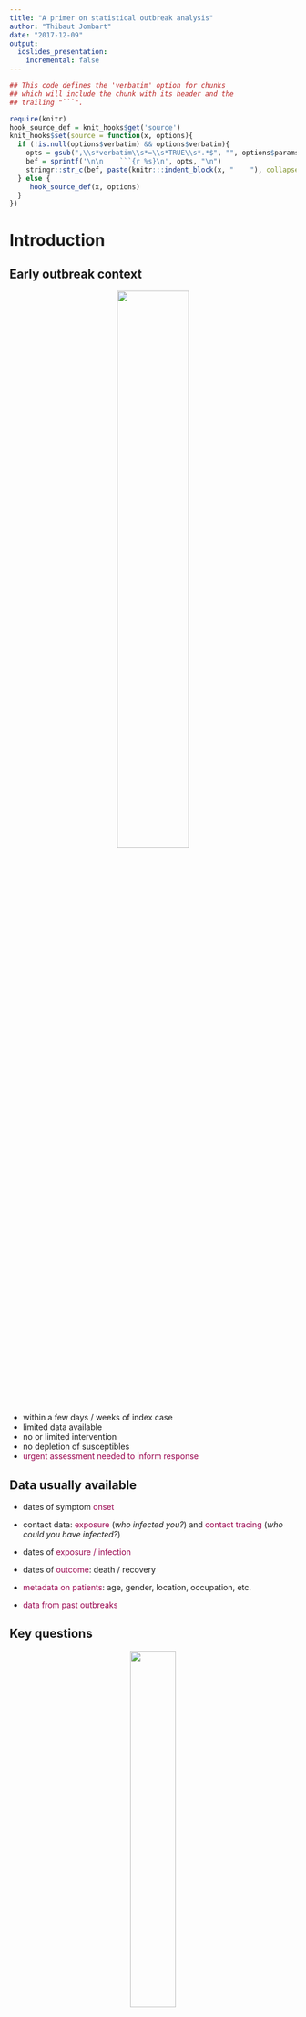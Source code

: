 ```yaml
---
title: "A primer on statistical outbreak analysis"
author: "Thibaut Jombart"
date: "2017-12-09"
output:
  ioslides_presentation:
    incremental: false
---
```




```r
## This code defines the 'verbatim' option for chunks
## which will include the chunk with its header and the
## trailing "```".

require(knitr)
hook_source_def = knit_hooks$get('source')
knit_hooks$set(source = function(x, options){
  if (!is.null(options$verbatim) && options$verbatim){
    opts = gsub(",\\s*verbatim\\s*=\\s*TRUE\\s*.*$", "", options$params.src)
    bef = sprintf('\n\n    ```{r %s}\n', opts, "\n")
    stringr::str_c(bef, paste(knitr:::indent_block(x, "    "), collapse = '\n'), "\n    ```\n")
  } else {
     hook_source_def(x, options)
  }
})
```




# Introduction

## Early outbreak context 

<center>
<img src="../../img/slides/who-shoc-room.jpg" width="50%">
</center>

- within a few days / weeks of index case
- limited data available
- no or limited intervention
- no depletion of susceptibles
- <font color="#99004d">urgent assessment needed to inform response</font>



## Data usually available

- dates of symptom <font color="#99004d">onset</font>

- contact data: <font color="#99004d">exposure</font> (*who infected you?*) and <font color="#99004d">contact tracing</font> (*who could you have infected?*)

- dates of <font color="#99004d">exposure / infection</font>

- dates of <font color="#99004d">outcome</font>: death / recovery

- <font color="#99004d">metadata on patients</font>: age, gender, location, occupation, etc.

- <font color="#99004d">data from past outbreaks</font>



## Key questions

<center>
<img src="../../img/slides/questions.png" width="40%">
</center>

Disease-dependent, but generally includes:

- How fast is it growing?
- What is driving the epidemic growth?
- What is the case fatality ratio?
- Who is most severely affected?
- How many cases should we expect in the next days / weeks?
- ...



# Estimating key delays

## The incubation period

**Definition:** time interval between the <font color="#99004d">date on
infection</font> and the date of <font color="#99004d">symptom onset</font>

<center>
<img src="../../img/slides/incubation-period.jpg" width="50%">
</center>



## The serial interval

**Definition:** time interval between <font color="#99004d">onset of
symptoms</font> in primary and secondary cases.

<center>
<img src="../../img/slides/serial-interval.jpg" width="50%">
</center>



## The generation time

**Definition:** time interval between <font color="#99004d">date of
infections</font> in primary and secondary cases.

<center>
<img src="../../img/slides/generation-time.jpg" width="50%">
</center>



## Estimating the underlying distribution

From empirical distribution (data) to estimated distribution.

<center>
<img src="../../img/slides/underlying-distribution.jpg" width="50%">
</center>

- choose type of distribution (e.g. normal, Poisson, Gamma)

- find $\theta_x$ which maximise $p(x)$, i.e. the likelihood

- visually: best fit between bars (data) and curve (distribution)



## Discretising continuous distributions

Using continuous distributions to model discrete variables:

<center>
<img src="../../img/slides/discretisation.jpg" width="70%">
</center>



## Fitting discretised Gamma distributions for delays

- <font color="#99004d">flexible</font> distribution (many shapes possibles)

- 2 parameters: *shape*, *scale*

- alternatively: *mean*, *coefficient of variation*

- typical choice for <font color="#99004d">delay</font> distributions

- needs to be <font color="#99004d">discretised</font>




# Estimating mortality

## Case fatality ratio

**Definition:** the <font color="#99004d">proportion</font> of cases who die of
the infection.

<br>

<center>
<img src="../../img/slides/cfr.jpg" width="70%">
</center>



## Associated uncertainty

- CFR = <font color="#99004d">mean</font> number of death per case $\rightarrow$
  confidence interval is <font color="#99004d">Normally distributed</font>

- standard error: 
$$
s_{CFR} = \sqrt{\frac{CFR (1 - CFR)}{N}}
$$
with $N = D + R$ (number of cases with known outcomes)

- <font color="#99004d">confidence interval</font> with $\alpha$ threshold:
$$
CI_{(1-\alpha)\%} = CFR \pm s_{CFR} \times Q_{1-\alpha/2} 
$$

where $Q$ is a Normal quantile (e.g. $1.96$ for $\alpha=0.05$)



## Example: confidence intervals of CFR

- CFR: 60%, <font color="#99004d">N = 10</font>:
$$
s_{CFR} = \sqrt{\frac{0.6 \times 0.4}{10}} = 0.155
$$

$$
CI_{95\%} = 0.6 \pm 1.96 \times 0.158 = [0.30 ; 0.90]
$$

- CFR: 60%, <font color="#99004d">N = 100</font>:
$$
s_{CFR} = \sqrt{\frac{0.6 \times 0.4}{100}} = 0.05
$$

$$
CI_{95\%} = 0.6 \pm 1.96 \times 0.05 = [0.50 ; 0.70]
$$




## Common caveats

- "*case fatality <font color="#99004d">rate</font>*": this is a proportion, not a rate

- computation using wrong <font color="#99004d">denominator</font>, i.e. including unknown outcome:

$$
\frac{D}{D + R + U}
$$

(leads to <font color="#99004d">underestimating</font> the CFR)

- not accounting for <font color="#99004d">uncertainty</font>, e.g. comparing CFR across groups without
  statistical tests




# Analysing incidence data

## What is incidence?

**Definition:** the <font color="#99004d">incidence</font> is the number of <font color="#99004d">new
cases</font> on a given time period. 

- relies on dates, typically of <font color="#99004d">onset of symptoms </font>

- only daily incidence is non-ambiguous

- other definitions (e.g. weekly) rely on a <font color="#99004d">starting date</font>

- prone to <font color="#99004d">reporting delays</font>



## Log-linear model of incidence

<center>
<img src="../../img/slides/loglinear-model.jpg" width="90%">
</center>

$log(y) = r \times t + b + \epsilon\:\:$ so that $\:\:\hat{y} = e^{r \times t + b}$

with:

- $r$: <font color="#99004d">growth rate</font>
- b: intercept
- $\epsilon \sim \mathcal{N}(0, \hat{\sigma_{\epsilon}})$




## Doubling time

Let $T$ be the time taken by the incidence to double, given a daily growth rate
$r$.

<center>
<img src="../../img/slides/doubling-time.jpg" width="60%">
</center>

$$
y_2 / y_1 = 2 \:\: \Leftrightarrow  e^{rt_2 + b} / e^{rt_1 + b}  = 2
$$

$$
\Leftrightarrow  e^{r(t_2 - t_1)} = 2  \Leftrightarrow T = log(2) / r
$$



## Log-linear model: pros and cons

**Pros**:

- fast and simple
- predictions possible
- doubling / halving time readily available
- possible extensions to estimate $R_0$ from $r$

**Cons**:

- zero incidence problematic
- non mechanistic
- no inclusion of other information (e.g. serial interval)




## Individual infectiousness over time

**Serial interal:** time interval between <font color="#99004d">onset of
symptoms</font> of primary and secondary cases.

<center>
<img src="../../img/slides/serial-interval-distribution.jpg" width="75%">
</center>



## Global infectiousness over time

<center>
<img src="../../img/slides/force-of-infection.jpg" width="60%">
</center>

$$
\lambda_t = R_0 \times \sum_i w(t - t_i)
$$

with: $\lambda_t$: <font color="#99004d">global force of infection</font>; $w()$: serial interval
distribution; $t_i$: date of symptom onset



## A Poisson model of incidence

<center>
<img src="../../img/slides/nemo.jpg" width="45%">
</center>
<br>

Treat incidence $y_t$ on day $t$ as a Poisson distribution of rate $\lambda_t$:

$$
p(y_t | R_0, y_1, ..., y_{t-1}) = e^{-\lambda_t} \frac{\lambda_t^{y_t}}{(!y_t)}
$$
with (slight rewriting):
$\lambda_t = R_0 \times \sum_{s = 1}^{t-1} y_s w(t - s)$



## Poisson model: pros and cons

**Pros**:

- still fast, reasonably simple (1 parameter)
- accommodates zero incidence
- <font color="#99004d">predictions possible</font>: forward simulation (Poisson)
- integrates information on <font color="#99004d">serial interval</font>
- extension to <font color="#99004d">time-varying</font> $R$ (*EpiEstim*)


**Cons**:

- needs information on serial interval
- no spatial processes
- assumes constant reporting
- likelihood / Bayesian methods harder to communicate



## 

<br>

<center>
<img src="../../img/slides/the-end.jpg" width="100%">
</center>

